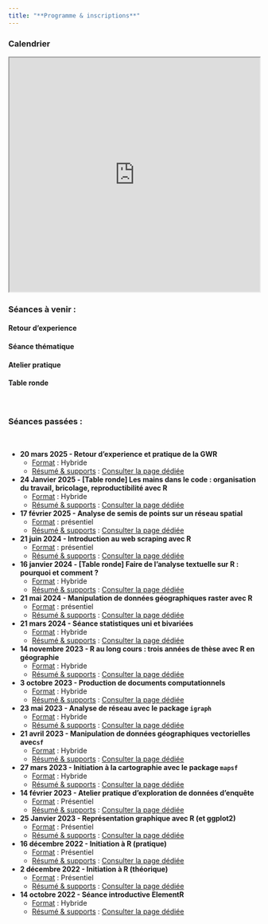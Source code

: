 ```yaml
---
title: "**Programme & inscriptions**"
---
```


### Calendrier

<iframe src="https://framagenda.org/apps/calendar/embed/d3TL5XK9tRBJNnmC/listYear/now" width="100%" height="470">

</iframe>

### Séances à venir :

::: panel-tabset
#### **Retour d'experience**

#### **Séance thématique**

#### **Atelier pratique**

#### **Table ronde**
:::

\

### Séances passées :

\

- **20 mars 2025 -  Retour d’experience et pratique de la GWR**\
    -  <u>Format</u> : Hybride\
    -  <u>Résumé & supports</u> : [Consulter la page dédiée](posts/seance16_GWR.qmd)\   
    
-   **24 Janvier 2025 - [Table ronde] Les mains dans le code : organisation du travail, bricolage, reproductibilité avec R**\
    -   <u>Format</u> : Hybride\
    -   <u>Résumé & supports</u> : [Consulter la page dédiée](posts/seance14_TR_workflow.qmd)\
    
-   **17 février 2025 - Analyse de semis de points sur un réseau spatial**\
    -   <u>Format</u> : présentiel\
    -   <u>Résumé & supports</u> : [Consulter la page dédiée](posts/seance15_AR_semi_de_points.qmd)\
    
-   **21 juin 2024 - Introduction au web scraping avec R**\
    -   <u>Format</u> : présentiel\
    -   <u>Résumé & supports</u> : [Consulter la page dédiée](posts/seance13_webscraping.qmd)\
    
-   **16 janvier 2024 - [Table ronde] Faire de l'analyse textuelle sur R : pourquoi et comment ?**\
    -   <u>Format</u> : Hybride\
    -   <u>Résumé & supports</u> : [Consulter la page dédiée](posts/seance10_table_ronde_analyse_textuelle.qmd)\
    
-   **21 mai 2024 - Manipulation de données géographiques raster avec R**\
    -   <u>Format</u> : présentiel\
    -   <u>Résumé & supports</u> : [Consulter la page dédiée](posts/seance12_raster_terra.qmd)\
    
-   **21 mars 2024 - Séance statistiques uni et bivariées**\
    -   <u>Format</u> : Hybride\
    -   <u>Résumé & supports</u> : [Consulter la page dédiée](posts/seance11_uni_bivarie.qmd)\
    
-   **14 novembre 2023 - R au long cours : trois années de thèse avec R en géographie**\
    -   <u>Format</u> : Hybride\
    -   <u>Résumé & supports</u> : [Consulter la page dédiée](posts/seance9_R_et_these.qmd)\
    
-   **3 octobre 2023 - Production de documents computationnels**\
    -   <u>Format</u> : Hybride\
    -   <u>Résumé & supports</u> : [Consulter la page dédiée](posts/seance8_quarto.qmd)\
    
-   **23 mai 2023 - Analyse de réseau avec le package `igraph`**\
    -   <u>Format</u> : Hybride\
    -   <u>Résumé & supports</u> : [Consulter la page dédiée](posts/seance7_igraph.qmd)\
    
-   **21 avril 2023 - Manipulation de données géographiques vectorielles avec`sf`**\
    -   <u>Format</u> : Hybride\
    -   <u>Résumé & supports</u> : [Consulter la page dédiée](posts/seance6_geomatique_sf.qmd)\
    
-   **27 mars 2023 - Initiation à la cartographie avec le package `mapsf`**\
    -   <u>Format</u> : Hybride\
    -   <u>Résumé & supports</u> : [Consulter la page dédiée](posts/seance5_carto_mapsf.qmd)\
    
-   **14 février 2023 - Atelier pratique d'exploration de données d'enquête**\
    -   <u>Format</u> : Présentiel\
    -   <u>Résumé & supports</u> : [Consulter la page dédiée](posts/atelier_enquete_sncf.qmd)\
    
-   **25 Janvier 2023 - Représentation graphique avec R (et ggplot2)**\
    -   <u>Format</u> : Présentiel\
    -   <u>Résumé & supports</u> : [Consulter la page dédiée](posts/seance4_ggplot.qmd)\
    
-   **16 décembre 2022 - Initiation à R (pratique)**\
    -   <u>Format</u> : Présentiel\
    -   <u>Résumé & supports</u> : [Consulter la page dédiée](posts/seance3.qmd)\
    
-   **2 décembre 2022 - Initiation à R (théorique)**\
    -   <u>Format</u> : Présentiel\
    -   <u>Résumé & supports</u> : [Consulter la page dédiée](posts/seance2.qmd)\
    
-   **14 octobre 2022 - Séance introductive ElementR**\
    -   <u>Format</u> : Hybride\
    -   <u>Résumé & supports</u> : [Consulter la page dédiée](posts/seance1.qmd)\


